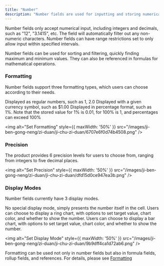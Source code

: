 ```yaml
---
title: "Number"
description: "Number fields are used for inputting and storing numerical data. This field type can be applied in various business scenarios such as financial statistics and inventory management."
---
```


Number fields only accept numerical input, including integers and decimals, such as "12", "3.1415", etc. The field will automatically filter out any non-numeric characters. Number fields can have range restrictions set to only allow input within specified intervals.

Number fields can be used for sorting and filtering, quickly finding maximum and minimum values. They can also be referenced in formulas for mathematical operations.

### Formatting

Number fields support three formatting types, which users can choose according to their needs.

<AccordionGroup>
  <Accordion title="Number">
    Displayed as regular numbers, such as 1, 2.0
  </Accordion>

  <Accordion title="Currency">
    Displayed with a given currency symbol, such as $1.00
  </Accordion>

  <Accordion title="Percentage">
    Displayed in percentage format, such as 1%. Note that the stored value for 1% is 0.01, for 100% is 1, and percentages can exceed 100%
  </Accordion>
</AccordionGroup>

<img alt="Set Formatting" style={{ maxWidth: '50%' }} src="/images/ji-ben-gong-neng/zi-duan/ji-chu-zi-duan/6707e6f0d74b4508.png" />

### Precision

The product provides 6 precision levels for users to choose from, ranging from integers to five decimal places.

<img alt="Set Precision" style={{ maxWidth: '50%' }} src="/images/ji-ben-gong-neng/zi-duan/ji-chu-zi-duan/dfd15d0ce947ea3b.png" />

### Display Modes

Number fields currently have 3 display modes.

<AccordionGroup>
  <Accordion title="Default">
    No special display mode, simply presents the number itself in the cell.
  </Accordion>

  <Accordion title="Ring Chart">
    Users can choose to display a ring chart, with options to set target value, chart color, and whether to show the number.
  </Accordion>

  <Accordion title="Bar Chart">
    Users can choose to display a bar chart, with options to set target value, chart color, and whether to show the number.
  </Accordion>
</AccordionGroup>

<img alt="Set Display Mode" style={{ maxWidth: '50%' }} src="/images/ji-ben-gong-neng/zi-duan/ji-chu-zi-duan/9b9dff4ca1d72ab6.png" />

Formatting can be used not only in number fields but also in formula fields, rollup fields, and references. For details, please see [Formatting](/en/basic/field/common/formatter)

